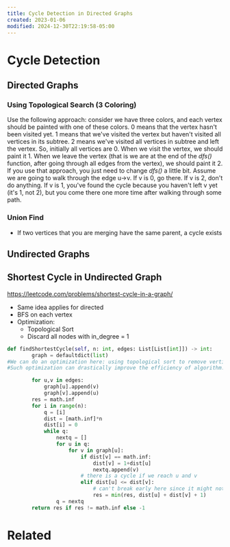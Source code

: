 ```yaml
---
title: Cycle Detection in Directed Graphs
created: 2023-01-06
modified: 2024-12-30T22:19:58-05:00
---
```

# Cycle Detection

## Directed Graphs

### Using Topological Search (3 Coloring)

Use the following approach: consider we have three colors, and each vertex should be painted with one of these colors. 0 means that the vertex hasn't been visited yet. 1 means that we've visited the vertex but haven't visited all vertices in its subtree. 2 means we've visited all vertices in subtree and left the vertex. So, initially all vertices are 0. When we visit the vertex, we should paint it 1. When we leave the vertex (that is we are at the end of the _dfs()_ function, after going through all edges from the vertex), we should paint it 2. If you use that approach, you just need to change _dfs()_ a little bit. Assume we are going to walk through the edge u->v. If v is 0, go there. If v is 2, don't do anything. If v is 1, you've found the cycle because you haven't left v yet (it's 1, not 2), but you come there one more time after walking through some path.

### Union Find

- If two vertices that you are merging have the same parent, a cycle exists

## Undirected Graphs

## Shortest Cycle in Undirected Graph

https://leetcode.com/problems/shortest-cycle-in-a-graph/

- Same idea applies for directed
- BFS on each vertex
- Optimization:
  - Topological Sort
  - Discard all nodes with in_degree = 1

```python
def findShortestCycle(self, n: int, edges: List[List[int]]) -> int:
        graph = defaultdict(list)
#We can do an optimization here: using topological sort to remove vertices that are not in cycles, and then perform a vertex with maximum degree to do BFS. After BFS, we remove this vertex from the graph. Repeat the procedure above until there is no vertex left.
#Such optimization can drastically improve the efficiency of algorithm.

        for u,v in edges:
            graph[u].append(v)
            graph[v].append(u)
        res = math.inf
        for i in range(n):
            q = [i]
            dist = [math.inf]*n
            dist[i] = 0
            while q:
                nextq = []
                for u in q:
                    for v in graph[u]:
                        if dist[v] == math.inf:
                            dist[v] = 1+dist[u]
                            nextq.append(v)
                        # there is a cycle if we reach u and v 
                        elif dist[u] <= dist[v]:
                            # can't break early here since it might not be the shortest cycle
                            res = min(res, dist[u] + dist[v] + 1)
                q = nextq
        return res if res != math.inf else -1
```

# Related
